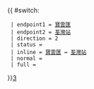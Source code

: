 {{ #switch: {{{format|}}}
  | endpoint1 = [[寶雲匯]]
  | endpoint2 = [[荃灣站]]
  | direction = 2
  | status = 
  | inline = [[寶雲匯]] ↔ [[荃灣站]]
  | normal =
  | full =
}}<noinclude>[[category:新界居民巴士路線模板|3‎]]</noinclude>